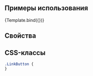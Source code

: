 

<Meta title="Components/LinkButton" component={LinkButton} />


## Примеры использования

<Canvas>
  <Story
    name="Default"
    args={{
      children: 'LinkButton',
    }}
  >
    {Template.bind({})}
  </Story>
</Canvas>

## Свойства

<ArgsTable of={LinkButton} />

## CSS-классы

```css
.LinkButton {
}
```
